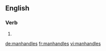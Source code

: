 ==English==

===Verb===
{{head|en|verb form}}

# {{en-third-person singular of|manhandle}}

[[de:manhandles]]
[[fr:manhandles]]
[[vi:manhandles]]
